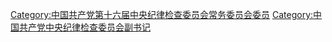 [[Category:中国共产党第十六届中央纪律检查委员会常务委员会委员|Category:中国共产党第十六届中央纪律检查委员会常务委员会委员]]
[[Category:中国共产党中央纪律检查委员会副书记|Category:中国共产党中央纪律检查委员会副书记]]